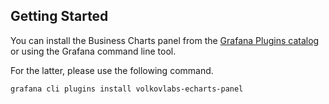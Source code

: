 ## Getting Started

You can install the Business Charts panel from the [Grafana Plugins catalog](https://grafana.com/grafana/plugins/volkovlabs-echarts-panel/) or using the Grafana command line tool.

For the latter, please use the following command.

```sh
grafana cli plugins install volkovlabs-echarts-panel
```
